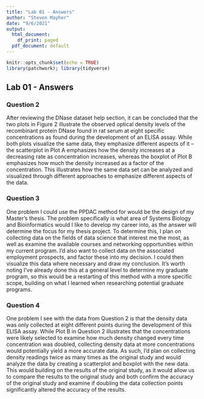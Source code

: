 ```yaml
---
title: "Lab 01 - Answers"
author: "Steven Mayher"
date: "9/6/2021"
output:
  html_document:
    df_print: paged
  pdf_document: default
---
```


```r
knitr::opts_chunk$set(echo = TRUE)
library(patchwork); library(tidyverse)
```

## Lab 01 - Answers

### Question 2

After reviewing the DNase dataset help section, it can be concluded that the two plots in Figure 2 illustrate the observed optical density levels of the recombinant protein DNase found in rat serum at eight specific concentrations as found during the development of an ELISA assay. While both plots visualize the same data, they emphasize different aspects of it – the scatterplot in Plot A emphasizes how the density increases at a decreasing rate as concentration increases, whereas the boxplot of Plot B emphasizes how much the density increased as a factor of the concentration. This illustrates how the same data set can be analyzed and visualized through different approaches to emphasize different aspects of the data.

### Question 3

One problem I could use the PPDAC method for would be the design of my Master’s thesis. The problem specifically is what area of Systems Biology and Bioinformatics would I like to develop my career into, as the answer will determine the focus for my thesis project. To determine this, I plan on collecting data on the fields of data science that interest me the most, as well as examine the available courses and networking opportunities within my current program. I’d also want to collect data on the associated employment prospects, and factor these into my decision. I could then visualize this data where necessary and draw my conclusion. It’s worth noting I’ve already done this at a general level to determine my graduate program, so this would be a restarting of this method with a more specific scope, building on what I learned when researching potential graduate programs.

### Question 4

One problem I see with the data from Question 2 is that the density data was only collected at eight different points during the development of this ELISA assay. While Plot B in Question 2 illustrates that the concentrations were likely selected to examine how much density changed every time concentration was doubled, collecting density data at more concentrations would potentially yield a more accurate data. As such, I’d plan on collecting density readings twice as many times as the original study and would analyze the data by creating a scatterplot and boxplot with the new data. This would building on the results of the original study, as it would allow us to compare the results to the original study and both confirm the accuracy of the original study and examine if doubling the data collection points significantly altered the accuracy of the results.